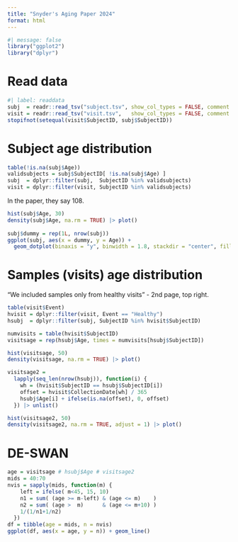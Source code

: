 ```yaml
---
title: "Snyder's Aging Paper 2024"
format: html
---
```


```r
#| message: false
library("ggplot2")
library("dplyr")
```

# Read data

```r
#| label: readdata
subj  = readr::read_tsv("subject.tsv", show_col_types = FALSE, comment = "#")
visit = readr::read_tsv("visit.tsv",   show_col_types = FALSE, comment = "#")
stopifnot(setequal(visit$SubjectID, subj$SubjectID))
```

# Subject age distribution

```r
table(!is.na(subj$Age))
validsubjects = subj$SubjectID[ !is.na(subj$Age) ]
subj  = dplyr::filter(subj,  SubjectID %in% validsubjects)
visit = dplyr::filter(visit, SubjectID %in% validsubjects)
```
In the paper, they say 108.

```r
hist(subj$Age, 30)
density(subj$Age, na.rm = TRUE) |> plot()
 
subj$dummy = rep(1L, nrow(subj))
ggplot(subj, aes(x = dummy, y = Age)) +
  geom_dotplot(binaxis = "y", binwidth = 1.8, stackdir = "center", fill = "purple")
```

# Samples (visits) age distribution

"We included samples only from healthy visits" - 2nd page, top right.

```r
table(visit$Event)
hvisit = dplyr::filter(visit, Event == "Healthy")
hsubj  = dplyr::filter(subj, SubjectID %in% hvisit$SubjectID)
```

```r
numvisits = table(hvisit$SubjectID)
visitsage = rep(hsubj$Age, times = numvisits[hsubj$SubjectID])
```
```r
hist(visitsage, 50)
density(visitsage, na.rm = TRUE) |> plot()
```

```r
visitsage2 = 
  lapply(seq_len(nrow(hsubj)), function(i) {
    wh = (hvisit$SubjectID == hsubj$SubjectID[i])
    offset = hvisit$CollectionDate[wh] / 365
    hsubj$Age[i] + ifelse(is.na(offset), 0, offset)
  }) |> unlist()
```
```r
hist(visitsage2, 50)
density(visitsage2, na.rm = TRUE, adjust = 1) |> plot()
```

# DE-SWAN

```r
age = visitsage # hsubj$Age # visitsage2
mids = 40:70
nvis = sapply(mids, function(m) {
    left = ifelse( m<45, 15, 10) 
    n1 = sum( (age >= m-left) & (age <= m)    )
    n2 = sum( (age >  m)      & (age <= m+10) )
    1/(1/n1+1/n2)
  })
df = tibble(age = mids, n = nvis)
ggplot(df, aes(x = age, y = n)) + geom_line()
```
